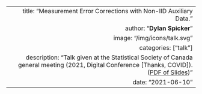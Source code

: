 ---
  title: "Measurement Error Corrections with Non-IID Auxiliary Data."
  author: "**Dylan Spicker**"
  image: "/img/icons/talk.svg"
  categories: ["talk"]
  description: "Talk given at the Statistical Society of Canada general meeting (2021, Digital Conference [Thanks, COVID]).  ([PDF of Slides](/pdf/Dylan&#32;Spicker&#32;-&#32;SSC&#32;2021.pdf))"
  date: "2021-06-10"
---  